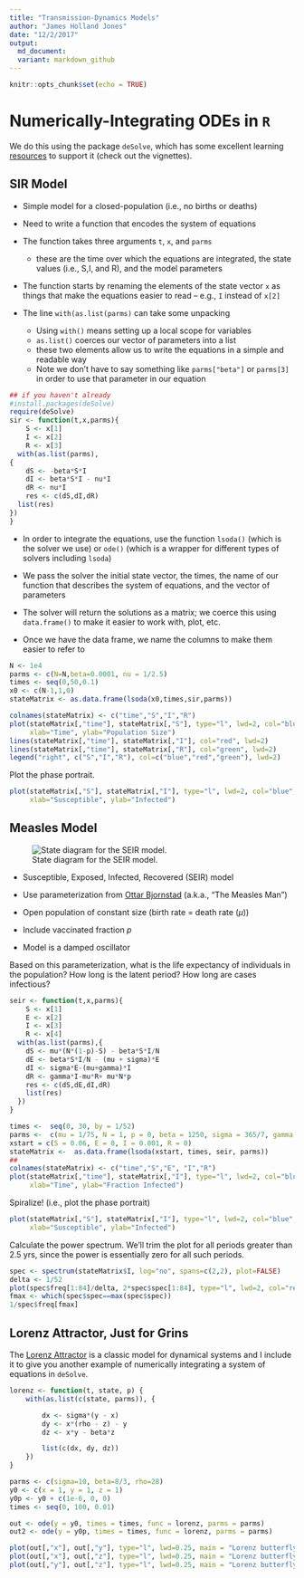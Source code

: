 ```yaml
---
title: "Transmission-Dynamics Models"
author: "James Holland Jones"
date: "12/2/2017"
output:
  md_document:
  variant: markdown_github
---
```


```r
knitr::opts_chunk$set(echo = TRUE)
```

# Numerically-Integrating ODEs in `R`

We do this using the package `deSolve`, which has some excellent learning [resources](https://cran.r-project.org/web/packages/deSolve/index.html) to support it (check out the vignettes). 

## SIR Model

- Simple model for a closed-population (i.e., no births or deaths)

- Need to write a function that encodes the system of equations

- The function takes three arguments `t`, `x`, and `parms`

    - these are the time over which the equations are integrated, the state values (i.e., S,I, and R), and the model parameters

- The function starts by renaming the elements of the state vector `x` as things that make the equations easier to read -- e.g., `I` instead of `x[2]`

- The line `with(as.list(parms)` can take some unpacking

    - Using `with()` means setting up a local scope for variables
    - `as.list()` coerces our vector of parameters into a list
    - these two elements allow us to write the equations in a simple and readable way
    - Note we don't have to say something like `parms["beta"]` or `parms[3]` in order to use that parameter in our equation

```r
## if you haven't already
#install.packages(deSolve)
require(deSolve)
sir <- function(t,x,parms){
    S <- x[1]
    I <- x[2]
    R <- x[3]
  with(as.list(parms),
{
    dS <- -beta*S*I
    dI <- beta*S*I - nu*I
    dR <- nu*I
    res <- c(dS,dI,dR)
  list(res)
})
}
```

- In order to integrate the equations, use the function `lsoda()` (which is the solver we use) or `ode()` (which is a wrapper for different types of solvers including `lsoda`)

- We pass the solver the initial state vector, the times, the name of our function that describes the system of equations, and the vector of parameters

- The solver will return the solutions as a matrix; we coerce this using `data.frame()` to make it easier to work with, plot, etc.

- Once we have the data frame, we name the columns to make them easier to refer to

```r
N <- 1e4
parms <- c(N=N,beta=0.0001, nu = 1/2.5)
times <- seq(0,50,0.1)
x0 <- c(N-1,1,0)
stateMatrix <- as.data.frame(lsoda(x0,times,sir,parms))

colnames(stateMatrix) <- c("time","S","I","R")
plot(stateMatrix[,"time"], stateMatrix[,"S"], type="l", lwd=2, col="blue",
     xlab="Time", ylab="Population Size")
lines(stateMatrix[,"time"], stateMatrix[,"I"], col="red", lwd=2)
lines(stateMatrix[,"time"], stateMatrix[,"R"], col="green", lwd=2)
legend("right", c("S","I","R"), col=c("blue","red","green"), lwd=2)
```

Plot the phase portrait.

```r
plot(stateMatrix[,"S"], stateMatrix[,"I"], type="l", lwd=2, col="blue",
     xlab="Susceptible", ylab="Infected")
```



## Measles Model

![State diagram for the SEIR model.](figures/seir.png)

- Susceptible, Exposed, Infected, Recovered (SEIR) model

- Use parameterization from [Ottar Bjornstad](http://bio.psu.edu/directory/onb1) (a.k.a., "The Measles Man")

- Open population of constant size (birth rate = death rate ($\mu$))

- Include vaccinated fraction $p$

- Model is a damped oscillator

Based on this parameterization, what is the life expectancy of individuals in the population? How long is the latent period? How long are cases infectious?


```r
seir <- function(t,x,parms){
    S <- x[1]
    E <- x[2]
    I <- x[3]
    R <- x[4]
  with(as.list(parms),{
    dS <- mu*(N*(1-p)-S) - beta*S*I/N
    dE <- beta*S*I/N - (mu + sigma)*E
    dI <- sigma*E-(mu+gamma)*I
    dR <- gamma*I-mu*R+ mu*N*p
    res <- c(dS,dE,dI,dR)
    list(res)
  })
}

times <-  seq(0, 30, by = 1/52)
parms <-  c(mu = 1/75, N = 1, p = 0, beta = 1250, sigma = 365/7, gamma = 365/7)
xstart = c(S = 0.06, E = 0, I = 0.001, R = 0)
stateMatrix <-  as.data.frame(lsoda(xstart, times, seir, parms))
##
colnames(stateMatrix) <- c("time","S","E", "I","R")
plot(stateMatrix[,"time"], stateMatrix[,"I"], type="l", lwd=2, col="blue",
     xlab="Time", ylab="Fraction Infected")
```

Spiralize! (i.e., plot the phase portrait)

```r
plot(stateMatrix[,"S"], stateMatrix[,"I"], type="l", lwd=2, col="blue",
     xlab="Susceptible", ylab="Infected")
```

Calculate the power spectrum. We'll trim the plot for all periods greater than 2.5 yrs, since the power is essentially zero for all such periods. 

```r
spec <- spectrum(stateMatrix$I, log="no", spans=c(2,2), plot=FALSE)
delta <- 1/52
plot(spec$freq[1:84]/delta, 2*spec$spec[1:84], type="l", lwd=2, col="red", xlab="Period", ylab="Spectrum")
fmax <- which(spec$spec==max(spec$spec))
1/spec$freq[fmax]
```


## Lorenz Attractor, Just for Grins

The [Lorenz Attractor](http://mathworld.wolfram.com/LorenzAttractor.html) is a classic model for dynamical systems and I include it to give you another example of numerically integrating a system of equations in `deSolve`.

```r
lorenz <- function(t, state, p) {
    with(as.list(c(state, parms)), {

        dx <- sigma*(y - x)
        dy <- x*(rho - z) - y
        dz <- x*y - beta*z

        list(c(dx, dy, dz))
    })
}

parms <- c(sigma=10, beta=8/3, rho=28)
y0 <- c(x = 1, y = 1, z = 1)
y0p <- y0 + c(1e-6, 0, 0)
times <- seq(0, 100, 0.01)

out <- ode(y = y0, times = times, func = lorenz, parms = parms)
out2 <- ode(y = y0p, times = times, func = lorenz, parms = parms)

plot(out[,"x"], out[,"y"], type="l", lwd=0.25, main = "Lorenz butterfly", xlab = "x", ylab = "y")
plot(out[,"x"], out[,"z"], type="l", lwd=0.25, main = "Lorenz butterfly", xlab = "x", ylab = "z")
plot(out[,"y"], out[,"z"], type="l", lwd=0.25, main = "Lorenz butterfly", xlab = "y", ylab = "z")
```